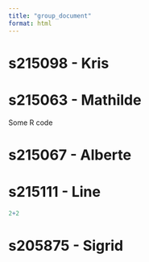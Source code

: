 ```yaml
---
title: "group_document"
format: html
---
```


# s215098 - Kris

# s215063 - Mathilde

Some R code

# s215067 - Alberte

# s215111 - Line

```r
2+2
```

# s205875 - Sigrid
